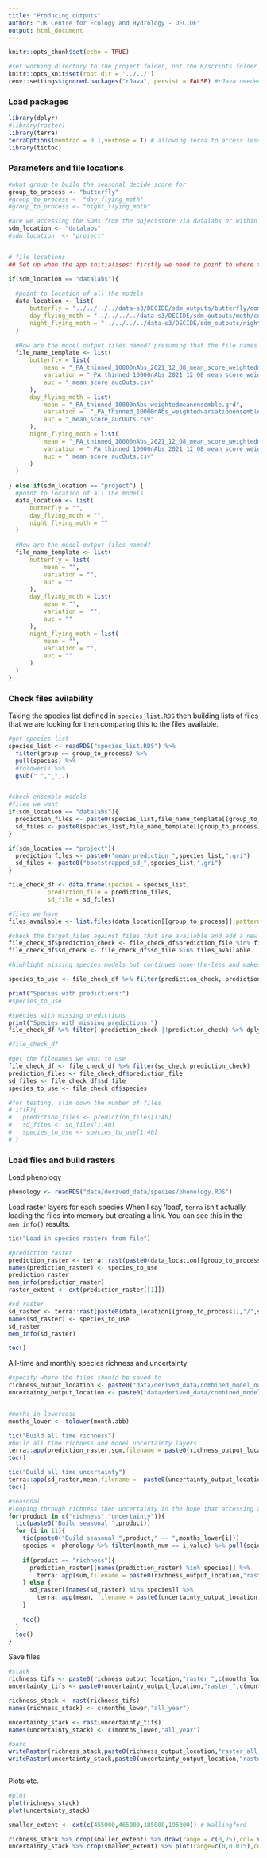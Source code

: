 ```yaml
---
title: "Producing outputs"
author: "UK Centre for Ecology and Hydrology - DECIDE"
output: html_document
---
```


```r
knitr::opts_chunk$set(echo = TRUE)

#set working directory to the project folder, not the R/scripts folder which it is by default because it's an Rmarkdown doc 
knitr::opts_knit$set(root.dir = '../../')
renv::settings$ignored.packages("rJava", persist = FALSE) #rJava needed for running models but not needed at this stage
```


### Load packages

```r
library(dplyr)
#library(raster)
library(terra)
terraOptions(memfrac = 0.1,verbose = T) # allowing terra to access less memory means it is always reading from file not from memory and seems to be much more reliable
library(tictoc)
```

### Parameters and file locations

```r
#what group to build the seasonal decide score for
group_to_process <- "butterfly" 
#group_to_process <- "day_flying_moth"
#group_to_process <- "night_flying_moth" 

#are we accessing the SDMs from the objectstore via datalabs or within the project direction (for when running on JASMIN)
sdm_location <- "datalabs"
#sdm_location  <- "project"


# file locations
## Set up when the app initialises: firstly we need to point to where the raster files are located for each group

if(sdm_location == "datalabs"){
  
  #point to location of all the models
  data_location <- list(
      butterfly = "../../../../data-s3/DECIDE/sdm_outputs/butterfly/combined_model_outputs/PA_thinned_10000nAbs_2021_12_08",
      day_flying_moth = "../../../../data-s3/DECIDE/sdm_outputs/moth/combined_model_outputs/PA_thinned_10000nAbs/mean_score",
      night_flying_moth = "../../../../data-s3/DECIDE/sdm_outputs/nightflying_moth/combined_model_outputs/PA_thinned_10000nAbs_2021_12_08"
  )
  
  #How are the model output files named? presuming that the file names START with the species name
  file_name_template <- list(
      butterfly = list(
          mean = "_PA_thinned_10000nAbs_2021_12_08_mean_score_weightedmeanensemble.grd",
          variation = "_PA_thinned_10000nAbs_2021_12_08_mean_score_weightedvariationensemble.grd",
          auc = "_mean_score_aucOuts.csv"
      ),
      day_flying_moth = list(
          mean = "_PA_thinned_10000nAbs_weightedmeanensemble.grd",
          variation =  "_PA_thinned_10000nAbs_weightedvariationensemble.grd",
          auc = "_mean_score_aucOuts.csv"
      ),
      night_flying_moth = list(
          mean = "_PA_thinned_10000nAbs_2021_12_08_mean_score_weightedmeanensemble.grd",
          variation = "_PA_thinned_10000nAbs_2021_12_08_mean_score_weightedvariationensemble.grd",
          auc = "_mean_score_aucOuts.csv"
      )   
  )
  
} else if(sdm_location == "project") {
  #point to location of all the models
  data_location <- list(
      butterfly = "",
      day_flying_moth = "",
      night_flying_moth = ""
  )
  
  #How are the model output files named?
  file_name_template <- list(
      butterfly = list(
          mean = "",
          variation = "",
          auc = ""
      ),
      day_flying_moth = list(
          mean = "",
          variation =  "",
          auc = ""
      ),
      night_flying_moth = list(
          mean = "",
          variation = "",
          auc = ""
      )   
  )
}

```

### Check files avilability

Taking the species list defined in `species_list.RDS` then building lists of files that we are looking for then comparing this to the files available.

```r
#get species list
species_list <- readRDS("species_list.RDS") %>% 
  filter(group == group_to_process) %>% 
  pull(species) %>%
  #tolower() %>% 
  gsub(" ","_",.)


#check ensemble models
#files we want
if(sdm_location == "datalabs"){
  prediction_files <- paste0(species_list,file_name_template[[group_to_process]][["mean"]])
  sd_files <- paste0(species_list,file_name_template[[group_to_process]][["variation"]])
}

if(sdm_location == "project"){
  prediction_files <- paste0("mean_prediction_",species_list,".gri")
  sd_files <- paste0("bootstrapped_sd_",species_list,".gri")
}

file_check_df <- data.frame(species = species_list,
           prediction_file = prediction_files,
           sd_file = sd_files)

#files we have
files_available <- list.files(data_location[[group_to_process]],pattern = ".grd")

#check the target files against files that are available and add a new column to the df reporting on this check
file_check_df$prediction_check <- file_check_df$prediction_file %in% files_available
file_check_df$sd_check <- file_check_df$sd_file %in% files_available

#highlight missing species models but continues none-the-less and makes the outputs with whatever species it has predictions for.

species_to_use <- file_check_df %>% filter(prediction_check, prediction_check) %>% dplyr::select(species,prediction_check,sd_check) %>% pull(species)

print("Species with predictions:")
#species_to_use

#species with missing predictions
print("Species with missing predictions:")
file_check_df %>% filter(!prediction_check |!prediction_check) %>% dplyr::select(species,prediction_check,sd_check)

#file_check_df

#get the filenames we want to use
file_check_df <- file_check_df %>% filter(sd_check,prediction_check)
prediction_files <- file_check_df$prediction_file
sd_files <- file_check_df$sd_file
species_to_use <- file_check_df$species

#for testing, slim down the number of files
# if(F){
#   prediction_files <- prediction_files[1:40]
#   sd_files <- sd_files[1:40]
#   species_to_use <- species_to_use[1:40]
# }

```

### Load files and build rasters

Load phenology

```r
phenology <- readRDS("data/derived_data/species/phenology.RDS")
```

Load raster layers for each species
When I say 'load', `terra` isn't actually loading the files into memory but creating a link. You can see this in the `mem_info()` results.

```r
tic("Load in species rasters from file")

#prediction raster
prediction_raster <- terra::rast(paste0(data_location[[group_to_process]],"/",prediction_files))
names(prediction_raster) <- species_to_use
prediction_raster
mem_info(prediction_raster)
raster_extent <- ext(prediction_raster[[1]])

#sd raster
sd_raster <- terra::rast(paste0(data_location[[group_to_process]],"/",sd_files))
names(sd_raster) <- species_to_use
sd_raster
mem_info(sd_raster)

toc()

```

All-time and monthly species richness and uncertainty

```r
#specify where the files should be saved to
richness_output_location <- paste0("data/derived_data/combined_model_outputs/",group_to_process,"/species_richness/")
uncertainty_output_location <- paste0("data/derived_data/combined_model_outputs/",group_to_process,"/model_uncertainty/")


#moths in lowercase
months_lower <- tolower(month.abb)

tic("Build all time richness")
#build all time richness and model uncertainty layers
terra::app(prediction_raster,sum,filename = paste0(richness_output_location,"raster_all_year.tif"),overwrite = T)
toc()

tic("Build all time uncertainty")
terra::app(sd_raster,mean,filename =  paste0(uncertainty_output_location,"raster_all_year.tif"),overwrite = T)
toc()

#seasonal
#looping through richness then uncertainty in the hope that accessing a consistent set of files makes it faster (this might be superstition)
for(product in c("richness","uncertainty")){
  tic(paste0("Build seasonal ",product))
  for (i in 11){
    tic(paste0("Build seasonal ",product," -- ",months_lower[i]))
    species <- phenology %>% filter(month_num == i,value) %>% pull(scientific_name) %>% gsub(" ","_",.)
  
    if(product == "richness"){
      prediction_raster[[names(prediction_raster) %in% species]] %>% 
        terra::app(sum,filename = paste0(richness_output_location,"raster_",months_lower[i],".tif"),overwrite = T)
    } else {
      sd_raster[[names(sd_raster) %in% species]] %>% 
        terra::app(mean, filename = paste0(uncertainty_output_location,"raster_",months_lower[i],".tif"),overwrite = T)
    }
    
    toc()
  }
  toc()
}


```


Save files

```r
#stack
richness_tifs <- paste0(richness_output_location,"raster_",c(months_lower,"all_year"),".tif")
uncertainty_tifs <- paste0(uncertainty_output_location,"raster_",c(months_lower,"all_year"),".tif")

richness_stack <- rast(richness_tifs)
names(richness_stack) <- c(months_lower,"all_year")

uncertainty_stack <- rast(uncertainty_tifs)
names(uncertainty_stack) <- c(months_lower,"all_year")

#save
writeRaster(richness_stack,paste0(richness_output_location,"raster_all_months_richness.grd"),overwrite = T)
writeRaster(uncertainty_stack,paste0(uncertainty_output_location,"raster_all_months_uncertainty.grd"),overwrite = T)



```

Plots etc.

```r
#plot
plot(richness_stack)
plot(uncertainty_stack)

smaller_extent <- ext(c(455000,465000,185000,195000)) # Wallingford

richness_stack %>% crop(smaller_extent) %>% draw(range = c(0,25),col= viridisLite::viridis(n = 50) )
uncertainty_stack %>% crop(smaller_extent) %>% plot(range=c(0,0.015),col= viridisLite::viridis(n = 50))



```






